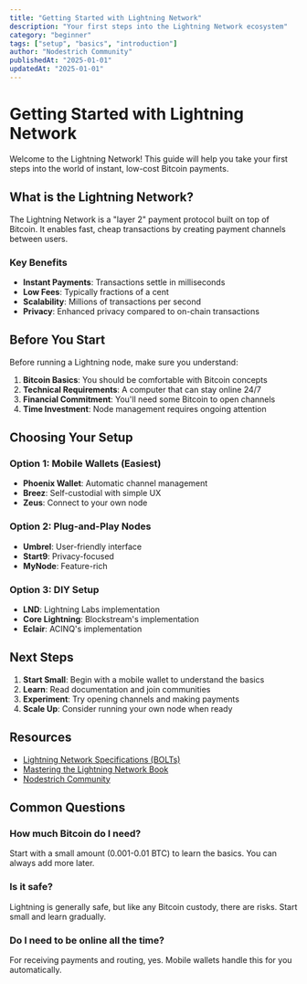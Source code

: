 ```yaml
---
title: "Getting Started with Lightning Network"
description: "Your first steps into the Lightning Network ecosystem"
category: "beginner"
tags: ["setup", "basics", "introduction"]
author: "Nodestrich Community"
publishedAt: "2025-01-01"
updatedAt: "2025-01-01"
---
```


# Getting Started with Lightning Network

Welcome to the Lightning Network! This guide will help you take your first steps into the world of instant, low-cost Bitcoin payments.

## What is the Lightning Network?

The Lightning Network is a "layer 2" payment protocol built on top of Bitcoin. It enables fast, cheap transactions by creating payment channels between users.

### Key Benefits

- **Instant Payments**: Transactions settle in milliseconds
- **Low Fees**: Typically fractions of a cent
- **Scalability**: Millions of transactions per second
- **Privacy**: Enhanced privacy compared to on-chain transactions

## Before You Start

Before running a Lightning node, make sure you understand:

1. **Bitcoin Basics**: You should be comfortable with Bitcoin concepts
2. **Technical Requirements**: A computer that can stay online 24/7
3. **Financial Commitment**: You'll need some Bitcoin to open channels
4. **Time Investment**: Node management requires ongoing attention

## Choosing Your Setup

### Option 1: Mobile Wallets (Easiest)
- **Phoenix Wallet**: Automatic channel management
- **Breez**: Self-custodial with simple UX
- **Zeus**: Connect to your own node

### Option 2: Plug-and-Play Nodes
- **Umbrel**: User-friendly interface
- **Start9**: Privacy-focused
- **MyNode**: Feature-rich

### Option 3: DIY Setup
- **LND**: Lightning Labs implementation
- **Core Lightning**: Blockstream's implementation
- **Eclair**: ACINQ's implementation

## Next Steps

1. **Start Small**: Begin with a mobile wallet to understand the basics
2. **Learn**: Read documentation and join communities
3. **Experiment**: Try opening channels and making payments
4. **Scale Up**: Consider running your own node when ready

## Resources

- [Lightning Network Specifications (BOLTs)](https://github.com/lightningnetwork/lightning-rfc)
- [Mastering the Lightning Network Book](https://github.com/lnbook/lnbook)
- [Nodestrich Community](/community)

## Common Questions

### How much Bitcoin do I need?
Start with a small amount (0.001-0.01 BTC) to learn the basics. You can always add more later.

### Is it safe?
Lightning is generally safe, but like any Bitcoin custody, there are risks. Start small and learn gradually.

### Do I need to be online all the time?
For receiving payments and routing, yes. Mobile wallets handle this for you automatically.